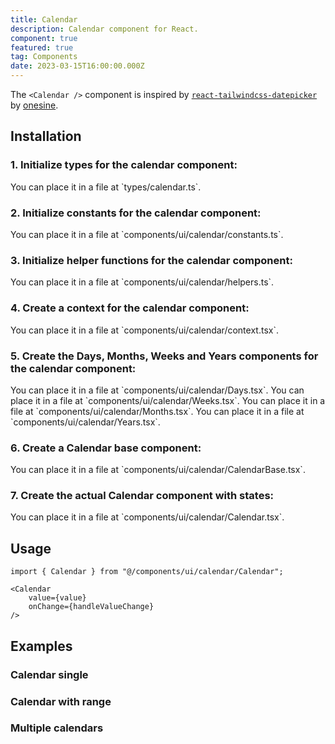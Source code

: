 ```yaml
---
title: Calendar
description: Calendar component for React.
component: true
featured: true
tag: Components
date: 2023-03-15T16:00:00.000Z
---
```


<Alert variant="outline">

The `<Calendar />` component is inspired by [`react-tailwindcss-datepicker`](https://react-tailwindcss-datepicker.vercel.app/) by
[onesine](https://github.com/onesine).

</Alert>

<ComponentExample src="src/components/examples/CalendarDemo.tsx">
    <CalendarDemo />
</ComponentExample>

## Installation

### 1. Initialize types for the calendar component:

<ComponentSource src="src/types/calendar.ts" />

<Alert variant="outline">
    You can place it in a file at `types/calendar.ts`.
</Alert>

### 2. Initialize constants for the calendar component:

<ComponentSource src="src/components/ui/calendar/constants.ts" />

<Alert variant="outline">
    You can place it in a file at `components/ui/calendar/constants.ts`.
</Alert>

### 3. Initialize helper functions for the calendar component:

<ComponentSource src="src/components/ui/calendar/helpers.ts" />

<Alert variant="outline">
    You can place it in a file at `components/ui/calendar/helpers.ts`.
</Alert>

### 4. Create a context for the calendar component:

<ComponentSource src="src/components/ui/calendar/context.tsx" />

<Alert variant="outline">
    You can place it in a file at `components/ui/calendar/context.tsx`.
</Alert>

### 5. Create the Days, Months, Weeks and Years components for the calendar component:

<ComponentSource src="src/components/ui/calendar/Days.tsx" />

<Alert variant="outline">
    You can place it in a file at `components/ui/calendar/Days.tsx`.
</Alert>

<ComponentSource src="src/components/ui/calendar/Weeks.tsx" />

<Alert variant="outline">
    You can place it in a file at `components/ui/calendar/Weeks.tsx`.
</Alert>

<ComponentSource src="src/components/ui/calendar/Months.tsx" />

<Alert variant="outline">
    You can place it in a file at `components/ui/calendar/Months.tsx`.
</Alert>

<ComponentSource src="src/components/ui/calendar/Years.tsx" />

<Alert variant="outline">
    You can place it in a file at `components/ui/calendar/Years.tsx`.
</Alert>

### 6. Create a Calendar base component:

<ComponentSource src="src/components/ui/calendar/CalendarBase.tsx" />

<Alert variant="outline">
    You can place it in a file at `components/ui/calendar/CalendarBase.tsx`.
</Alert>

### 7. Create the actual Calendar component with states:

<ComponentSource src="src/components/ui/calendar/Calendar.tsx" />

<Alert variant="outline">
    You can place it in a file at `components/ui/calendar/Calendar.tsx`.
</Alert>

## Usage

```tsx
import { Calendar } from "@/components/ui/calendar/Calendar";
```

```tsx
<Calendar
    value={value}
    onChange={handleValueChange}
/>
```

## Examples

### Calendar single

<ComponentExample src="src/components/examples/CalendarDemo.tsx">
    <CalendarDemo />
</ComponentExample>

### Calendar with range

<ComponentExample src="src/components/examples/CalendarRangeDemo.tsx">
    <CalendarRangeDemo />
</ComponentExample>

### Multiple calendars

<ComponentExample src="src/components/examples/CalendarMultipleDemo.tsx">
    <CalendarMultipleDemo />
</ComponentExample>
